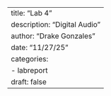 ---
title: "Lab 4"
description: "Digital Audio"
author: "Drake Gonzales"
date: "11/27/25"
categories:
  - labreport
draft: false
---
